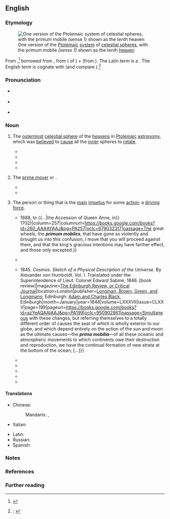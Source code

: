 ==English==
{{was wotd|2019|December|18}}

===Etymology===
[[File:Ptolemaicsystem-small.png|thumb|One version of the [[Ptolemaic]] [[system]] of [[celestial sphere]]s, with the primum mobile ''(sense 1)'' shown as the tenth [[heaven]]{{refn|group=n|name=n1|From {{cite-book|author=Petrus Apianus|authorlink=Petrus Apianus|author2=Gemma Frisius|authorlink2=Gemma Frisius|title=Petri Apiani cosmographia, per Gemmam Phrysium, apud Louanienses medicum ac mathematicum insignem, restituta: additis de adem re ipsius Gemmae Phry. libellis, ut sequens pagina docet|location=Antwerp|publisher=In pingui gallina Arnoldo Berckma[n]no [Arnold Birckmann]|year=1539|oclc=1113627241}}.}}]]

From {{inh|en|enm|primum mobile|t=outermost celestial sphere causing other spheres to move}},<ref>{{R:MED Online|entry=prīmum mōbile|pos=n|id=MED34651}}</ref> borrowed from {{bor|en|LL.|primum mobile|lit=first mover}}, from {{der|en|la|prīmum|t=first; at first}} ({{glossary|adverbial}} {{glossary|accusative}} of {{m|la|prīmus|t=first}}) + {{m|la|mōbile}} (from {{m|la|mōbilis|t=mobile, movable}}). The Latin term is a {{calque|en|ar|[[مُحَرِّك]] [[أَوَّل]]|t=first mover|nocap=1}}. The English term is cognate with {{cog|grc|[[τὸ]] [[πρῶτον]] [[κινῆσαν]]|t=prime mover}} (and compare {{m|grc|[[πρώτη]] [[κίνησις]]|t=first motion}}).<ref>{{R:OED Online|pos=n|id=151397|date=June 2007|nodot=yes}}; {{R:Lexico|pos=n}}</ref>

===Pronunciation===
* {{a|RP}} {{IPA|en|/ˌpɹaɪməm ˈməʊbɪli/|/ˌpriː-/|/-leɪ/}}
* {{a|GA}} {{IPA|en|/ˌpɹaɪməm ˈmoʊbəˌli/}}
* {{hyphenation|en|pri|mum mo|bi|le}}

===Noun===
{{en-noun|s|prima mobilia}}

# {{lb|en|astronomy|historical}} The [[outermost]] [[celestial sphere]] of the [[heavens]] in [[Ptolemaic]] [[astronomy]], which was [[believe]]d to [[cause#Verb|cause]] all the [[inner]] spheres to [[rotate]].
#* {{quote-book|en|author=Didacus Placidus de Titus [''i.e.'', Placido Titi]|chapter=Theses, from the First Book of the Author’s ‘Celestial Philosophy’|translator=John Cooper|title=Primum Mobile, with Theses to the Theory, and Canons for Practice: Wherein is Demonstrated, from Astronomical and Philosophical Principles, the Nature and Extent of Celestial Influx upon the Mental Faculties and Corporeal Affections of Man;{{nb...|Containing the Most Rational and Best Approved Modes of Direction, both in Zodiac and Mundo: Exemplified in Thirty Remarkable Nativities of the Most Eminent Men in Europe, According to the Principles of the Author, Laid down in His “Celestial Philosophy.” Originally Written in Latin. [...] The Whole Carefully Translated, and Corrected from the Best Latin Editions. Illustrated with Notes and an Appendix, Containing Several Useful Additions to the Work.}}|location=London|publisher=Printed and published by Davis and Dickson,{{nb...|No. 17, St. Martin’s le Grand, Newgate Street, Cheapside: Sold, also, by all booksellers and newsmen in the United Kingdom.}}|year=[1814]|section=paragraph 33|pages=12–13|pageurl=https://books.google.com/books?id=IhVbAAAAcAAJpg=PA12|oclc=710365739|passage=But as there is a double motion of the stars, that is, under the '''''primum mobile''''', and round the world, by both which, as we have said, they influence, we must consequently suppose, that the significators rule over things subjected to them by this twofold (or double) motion, to wit, under the '''''primum mobile''''', and round the world.}}
#* {{quote-book|en|author=“the author of ‘Creation,’ a poem” [pseudonym]|chapter=Laws Tending to Demonstrate the Action of a ''Primum Mobile'', or Solar Repulsion|title=Primum Mobile, or Solar Repulsion; being a Query Concerning the Primary Cause of Motion in the Solar System, as Connected with Gravity|location=Liverpool|publisher=Printed by James Smith, for the author|year=1822|pages=243–244|pageurl=https://books.google.com/books?id=H9bi8GL58JYC&pg=PA243|oclc=504150561|passage=A '''''primum mobile''''', therefore, being essential to the celestial mechanism, the same may be proved geometrically to originate in a ''solar repulsion'', or in a repulsive force produced by whatsoever cause, and emanating spontaneously from the central luminary; [...]}}
#* {{quote-book|en|author=Dante Alighieri|authorlink=Dante Alighieri|chapter=Notes to Paradiso. [Canto XXVII.]|translator={{w|Henry Wadsworth Longfellow}}|title=The Divine Comedy|location=Boston, Mass.; New York, N.Y.|publisher=[[w:Houghton Mifflin Harcourt|Houghton, Mifflin and Company]].{{nb...|New York: 11 East Seventeenth Street. The Riverside Press, Cambridge [Mass.]}}|year=1867|page=701|pageurl=https://books.google.com/books?id=5hYpAQAAIAAJ&pg=PA701|column=1|oclc=2114993|passage=[[w:Dante Alighieri|Dante [Alighieri]]] now mounts up from the Heaven of the fixed stars to the '''Primum Mobile''', or Crystalline Heaven.}}
#* {{quote-book|en|chapter=Additional Notes|editor=[[w:Walter William Skeat|Walter W[illiam] Skeat]]|title=A Treatise on the Astrolabe; Addressed to His Son Lowys by {{w|Geoffrey Chaucer}}. 1391 A.D. Edited from the Earliest MSS.|location=London|publisher=Published for the Chaucer Society by [[w:Nicholas Trübner|N[icholas] Trübner & Co.]],{{nb...|60, Paternoster Row.}}|year=1872|page=75|pageurl=https://books.google.com/books?id=o5kUAAAAQAAJ&pg=PA75|oclc=11713042|passage=The equinoctial was supposed to revolve, because it was the "girdle" of the '''''primum mobile''''', and turned with it.}}
# {{lb|en|chiefly|philosophy|theology}} The [[prime mover]] or {{l|en|first cause|t=an [[initial#Adjective|initial]] [[cause#Noun|cause]] from which all other causes and [[effect#Noun|effects]] [[follow]]}}.
#: {{synonyms|en|primus motor}}
#* {{quote-book|en|author=Jeremy Bentham|authorlink=Jeremy Bentham|chapter=302: To {{w|Samuel Bentham}}: 20–22 January 1779 (Aet 30)|editor=[[w:Timothy Lauro Squire Sprigge|Timothy L[auro] S[quire] Sprigge]]|title=The Correspondence of Jeremy Bentham|series=The Collected Works of Jeremy Bentham|location=London|publisher=[[w:University College London|UCL Press]]|start_date=20 January 1779|date=22 January 1779|year_published=2017|volume=2 (1777–80)|pages=219–220|pageurl=https://books.google.com/books?id=AUdLDwAAQBAJ&pg=PA219|doi=10.14324/111.9781911576273|isbn=978-1-911756-29-7|passage=Have we got among our '''primum mobiles''' the force of such elastic vapours as be generated for the purpose out of nonelastic substances, and are not incondensible? A good magazine of vitr[iolic] acid and powder'd marble would not only save the expence of air in feeding fire, but generate heat.}}
#* {{quote-book|en|author=[Jeremy Bentham]|authorlink=Jeremy Bentham|chapter=Table 1. I.—Notes to the ''Advantages''.|title=Chrestomathia: Being a Collection of Papers, Explanatory of the Design of an Institution, Proposed to be Set on Foot, under the Name of the Chrestomathic Day School, or Chrestomathic School,{{nb...|for the Extension of the New System of Instruction to the Higher Branches of Learning, for the Use of the Middling and Higher Ranks in Life.}}|location=London|publisher=Printed for Messrs. Payne and Foss,{{nb...|Pall-Mall}}, and J. Ridgway,{{nb...|Piccadilly}}; by J. M‘Creery,{{nb...|Black-Horse-Court, Fleet-Street.}}|year=1815|pages=24–25|pageurl=https://books.google.com/books?id=Dhc7AQAAMAAJ&pg=PA25|oclc=29075267|passage=[M]otion is ''transferred'' and ''modified''; by none of them ''produced'':—in all of them motion finds a ''channel''; in none of them [...] a ''source''. [...] [W]hat are the several ''sources of motion'', and what are the corresponding ''prime movers'', or '''''primum mobiles'''''?}}
# {{lb|en|by extension}} The person or thing that is the [[main#Adjective|main]] [[impetus]] for some [[action]]; a [[driving force]].
#* {{quote-book|en|author=Robert Cotton|authorlink=Sir Robert Cotton, 1st Baronet, of Combermere|chapter=Debate on the Heads for a Bill of Indemnity|title=Cobbett’s Parliamentary History of England. From the Norman Conquest, in 1066, to the Year 1803.{{nb...|From which Last-mentioned Epoch it is Continued downwards in the Work Entitled, “Cobbett’s Parliamentary Debates.”}}|location=London|publisher=Printed by [[w:Thomas Curson Hansard|T[homas] C[urson] Hansard]],{{nb...|Peterborough-Court, Fleet-Street.}}; published by R. Bagshaw [''et al.'']|date={{J2G|14 May 1689}}|year_published=1809|volume=V (Comprising the Period {{...|from the Revolution, in}} 1688, to {{...|the Accession of Queen Anne, in}} 1702)|column=257|columnurl=https://books.google.com/books?id=260_AAAAYAAJ&pg=PA257|oclc=679032317|passage=The great wheels, the '''''primum mobiles''''', that have gone so violently and brought us into this confusion, I move that you will proceed against them, and that the king's gracious intentions may have farther effect, and those only excepted.}}
#* {{quote-book|en|author=[William Kitchiner]|authorlink=William Kitchiner|chapter=Sauces and Gravies|chapterurl=https://archive.org/details/b21533908/page/n336/mode/1up|title=Apicius Redivivus; or, The Cook’s Oracle:{{nb...|Wherein Especially the Art of Composing Soups, Sauces, and Flavouring Essences is Made so Clear and Easy, by the Quantity of Each Article being Accurately Stated by Weight and Measure, that Every One may Soon Learn to Dress a Dinner, as well as the Most Experienced Cook; being Six Hundred Receipts, the Result of Actual Experiments Instituted in the Kitchen of a Physician, for the Purpose of Composing a Culinary Code for the Rational Epicure, and Augmenting the Alimentary Enjoyments of Private Families; Combining Economy with Elegance; and Saving Expense to Housekeepers, and Trouble to Servants.}}|location=London|publisher=Printed for [[w:Samuel Bagster the Elder|Samuel Bagster]],{{nb...|No. 15, Paternoster-Row}}, by J. Moyes,{{nb...|Greville Street.}}|year=1817|oclc=606082028|passage=Some of the oil-shops colour this [essence of anchovy] with bole armeniac, rose pink, Venice-red, &c.; but all these additions deteriorate the flavour of the anchovy, and the palate and stomach suffer for the gratification of the eye, which, in culinary concerns, will never be indulged by the sagacious ''gourmand'', at the expense of these two '''''primum mobiles''''' of his pursuits.}}
#* {{quote-journal|en|title=Art. V.—''Kosmos, Entwurf einer Physischen Weltheschreibung'', von {{w|Alexander von Humboldt}}. {{...|Ersten Band, Stuttgart und Tübingen. J. G. Cottascher Verlag,}} 1845. ''Cosmos. Sketch of a Physical Description of the Universe.'' By Alexander von Humboldt. Vol. I. Translated under the Superintendence of Lieut. Colonel Edward Sabine,{{nb...|R.A., For. Sec. R.S., London. Printed for Longman, Brown, Green, and Longman, Paternoster Row, and John Murray, Albemarle Street,}} 1846. [book review]|magazine=[[w:Edinburgh Review|The Edinburgh Review, or Critical Journal]]|location=London|publisher=[[w:Longman|Longman, Brown, Green, and Longmans]]; Edinburgh: [[w:A & C Black|Adam and Charles Black]], Edinburgh|month=January|year=1848|volume=LXXXVII|issue=CLXXV|page=199|pageurl=https://books.google.com/books?id=azYeAQAAIAAJ&pg=PA199|oclc=950902861|passage=Simultaneous with these changes, but referring themselves to a totally different order of causes the seat of which is wholly exterior to our globe, and which depend entirely on the action of the sun and moon as the ultimate causes—the '''''prima mobilia'''''—of all these oceanic and atmospheric movements to which continents owe their destruction and reproduction, we have the continual formation of new strata at the bottom of the ocean; [...]}}
#* {{quote-book|en|author=Edgar Allan Poe|authorlink=Edgar Allan Poe|chapter=[[w:The Imp of the Perverse (short story)|The Imp of the Perverse]]|editor=[[w:George Rex Graham|George R[ex] Graham]]|magazine=[[w:Graham's Magazine|Graham’s American Monthly Magazine of Literature and Art]]|location=Philadelphia, Pa.|publisher=George R. Graham,{{nb...|No. 98 Chestnut Street.}}|month=July|year=1845|volume=XXVII|page=4|oclc=1017756595|title2=Prose Tales|edition2=Virginia|location2=New York, N.Y.|publisher2=[[w:Thomas Y. Crowell Co.|Thomas Y[oung] Crowell and Co.]]|year=1845|volume2=VI|page2=145|pageurl2=https://archive.org/details/CAugusteDupin/page/n1354/mode/1up|oclc2=977555208|passage=In the consideration of the faculties and impulses—of the '''''prima mobilia''''' of the human soul, the phrenologists have failed to make room for a propensity which, although obviously existing as a radical, primitive, irreducible sentiment, has been equally overlooked by all the moralists who preceded them. [...] We could not understand, that is to say, we could not have understood, had the notion of this '''''primum mobile''''' ever obtruded itself;— [...]}}
#* {{quote-book|en|author=John F[rederick] W[illiam] Herschel|authorlink=John Herschel|title=Physical Geography: From the {{w|Encyclopædia Britannica}}|location=Edinburgh|publisher=[[w:A & C Black|Adam and Charles Black]]|year=1861|section=paragraph 111|pages=97–98|pageurl=https://books.google.com/books?id=rloVAAAAQAAJ&pg=PA97|oclc=4225595|passage=But when we come to look upon them [strata of the earth], not, indeed, as the '''''prima mobilia''''', but at least as the instruments, the levers and wedges with which the real '''''primum mobile''''', the central heat, does its rough work on the crust of our globe, they lose their claim to this ideal permanence, and come to be considered as, in fact, ''newer'' than the rocks they penetrate and displace.}}
#* {{quote-journal|en|author=John H[amilton] McWhorter|authorlink=John McWhorter|title=Dead End: Hubert Harrison’s Militant, Unproductive Racial Politics [review of ''Hubert Harrison: The Voice of Harlem Radicalism, 1883–1918'' (2008) by Jeffrey Babcock Perry]|archiveurl=https://web.archive.org/web/20181121193421/https://www.city-journal.org/html/dead-end-9546.html|archivedate=21 November 2018|magazine={{w|City Journal}}|location=New York, N.Y.|publisher={{w|Manhattan Institute for Policy Research}}|date=6 February 2009|issn=1060-8540|oclc=1126515108|passage=Perry would have it that [[w:Hubert Harrison|[Hubert] Harrison]] was "a key unifying link between the two great trends of the Black Liberation Movement: the labor- and civil-rights-based work of [[w:Martin Luther King Jr.|Martin Luther King, Jr.]] and the race and nationalist platform associated with {{w|Malcolm X}}." This formulation, however, is a bit of a stretch: it makes Harrison the '''''primum mobile''''' behind, for example, the Montgomery bus boycott that King spearheaded in the fifties, [...]}}
#* {{quote-journal|en|author=Will Self|authorlink=Will Self|title=How has England changed since 1994?|archiveurl=https://web.archive.org/web/20160301155720/http://www.theguardian.com/books/2014/jan/17/how-has-england-changed-will-self|archivedate=1 March 2016|editor={{w|Alan Rusbridger}}|newspaper={{w|The Guardian}}|location=London|publisher=[[w:Guardian Media Group|Guardian News & Media]]|date=17 January 2014|issn=0261-3077|oclc=229952407|passage=The absolute intractability of the Irish question for successive waves of the English liberal consensus remains with us, at least in the diminuendo of Ulster, to this day; but revolving round this '''''primum mobile''''' of colonialism (and recall: Ireland was put to the sword by parliament, not monarch) are all the other crystal spheres of the expansive English cosmos.}}
#* {{quote-journal|en|author=Dan Chiasson|authorlink=Dan Chiasson|title=The Playful Poetry of Ange Mlinko [print edition: Merry War]|archiveurl=https://web.archive.org/web/20191214023153/https://www.newyorker.com/magazine/2017/09/04/the-playful-poetry-of-ange-mlinko|archivedate=14 December 2019|magazine={{w|The New Yorker}}|location=New York, N.Y.|publisher=New Yorker Magazine Inc.|date=28 August 2017|year_published=4 September 2017 (print edition)|issn=0028-792X|oclc=243417341|passage=The American poet {{w|Ange Mlinko}}'s fifth book is "Distant Mandate" (Farrar, Straus & Giroux). Her title, borrowing a phrase from the writer {{w|László Krasznahorkai}}, refers to art's '''primum mobile''', its primordial first domino. The drive to create art is a "mandate" so ancient that it should probably by now have expired, and yet when it arrives, still, it is always in a hurry.}}

====Translations====
{{trans-top-also|prime mover or first cause|prime mover}}
* Chinese:
*: Mandarin: {{t+|cmn|起因|tr=qǐyīn}}, {{t|cmn|始因|tr=shǐyīn}}
* Italian: {{t|it|primo mobile|m}}
{{trans-mid}}
* Latin: {{t|la|primum mobile}}
* Russian: {{t+|ru|первопричи́на|f}}
* Spanish: {{t|es|primer móvil|m}}
{{trans-bottom}}

===Notes===
<references group="n"/>

===References===
<references />

===Further reading===
{{pedia|Primum Mobile}}